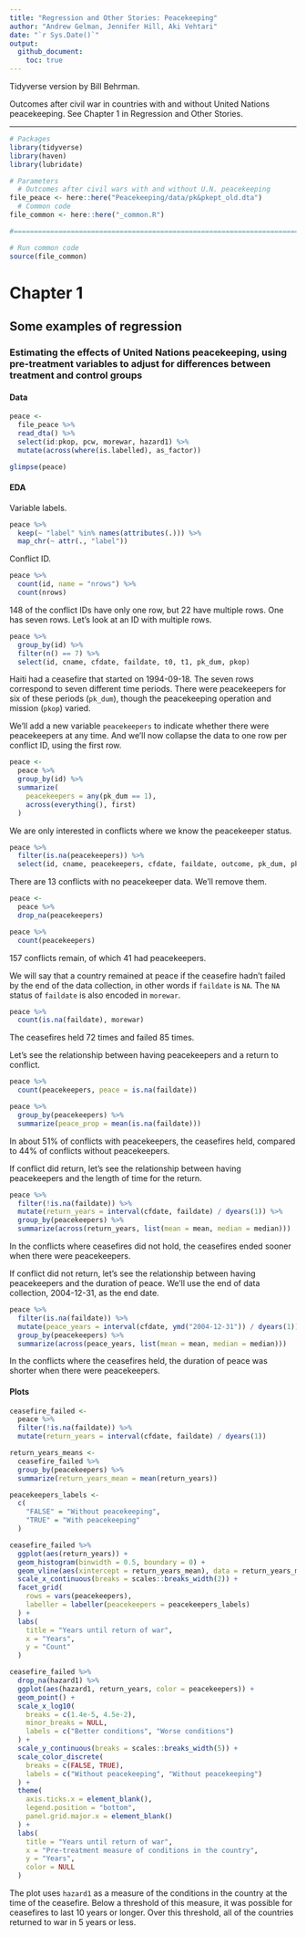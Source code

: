 ```yaml
---
title: "Regression and Other Stories: Peacekeeping"
author: "Andrew Gelman, Jennifer Hill, Aki Vehtari"
date: "`r Sys.Date()`"
output:
  github_document:
    toc: true
---
```

Tidyverse version by Bill Behrman.

Outcomes after civil war in countries with and without United
Nations peacekeeping. See Chapter 1 in Regression and Other
Stories.

-------------

```r
# Packages
library(tidyverse)
library(haven)
library(lubridate)

# Parameters
  # Outcomes after civil wars with and without U.N. peacekeeping
file_peace <- here::here("Peacekeeping/data/pk&pkept_old.dta")
  # Common code
file_common <- here::here("_common.R")

#===============================================================================

# Run common code
source(file_common)
```

# Chapter 1

## Some examples of regression

### Estimating the effects of United Nations peacekeeping, using pre-treatment variables to adjust for differences between treatment and control groups

#### Data

```r
peace <- 
  file_peace %>% 
  read_dta() %>% 
  select(id:pkop, pcw, morewar, hazard1) %>% 
  mutate(across(where(is.labelled), as_factor))

glimpse(peace)
```

#### EDA

Variable labels.

```r
peace %>% 
  keep(~ "label" %in% names(attributes(.))) %>% 
  map_chr(~ attr(., "label"))
```

Conflict ID.

```r
peace %>% 
  count(id, name = "nrows") %>% 
  count(nrows)
```

148 of the conflict IDs have only one row, but 22 have multiple rows. One has seven rows. Let's look at an ID with multiple rows.

```r
peace %>% 
  group_by(id) %>% 
  filter(n() == 7) %>% 
  select(id, cname, cfdate, faildate, t0, t1, pk_dum, pkop)
```

Haiti had a ceasefire that started on 1994-09-18. The seven rows correspond to seven different time periods. There were peacekeepers for six of these periods (`pk_dum`), though the peacekeeping operation and mission (`pkop`) varied.

We'll add a new variable `peacekeepers` to indicate whether there were peacekeepers at any time. And we'll now collapse the data to one row per conflict ID, using the first row. 

```r
peace <- 
  peace %>% 
  group_by(id) %>% 
  summarize(
    peacekeepers = any(pk_dum == 1),
    across(everything(), first)
  )
```

We are only interested in conflicts where we know the peacekeeper status.

```r
peace %>% 
  filter(is.na(peacekeepers)) %>% 
  select(id, cname, peacekeepers, cfdate, faildate, outcome, pk_dum, pkop)
```

There are 13 conflicts with no peacekeeper data. We'll remove them.

```r
peace <- 
  peace %>% 
  drop_na(peacekeepers)

peace %>% 
  count(peacekeepers)
```

157 conflicts remain, of which 41 had peacekeepers.

We will say that a country remained at peace if the ceasefire hadn't failed by the end of the data collection, in other words if `faildate` is `NA`. The `NA` status of `faildate` is also encoded in `morewar`.

```r
peace %>% 
  count(is.na(faildate), morewar)
```

The ceasefires held 72 times and failed 85 times.

Let's see the relationship between having peacekeepers and a return to conflict.

```r
peace %>% 
  count(peacekeepers, peace = is.na(faildate))

peace %>% 
  group_by(peacekeepers) %>% 
  summarize(peace_prop = mean(is.na(faildate)))
```

In about 51% of conflicts with peacekeepers, the ceasefires held, compared to 44% of conflicts without peacekeepers.

If conflict did return, let's see the relationship between having peacekeepers and the length of time for the return.

```r
peace %>% 
  filter(!is.na(faildate)) %>% 
  mutate(return_years = interval(cfdate, faildate) / dyears(1)) %>% 
  group_by(peacekeepers) %>% 
  summarize(across(return_years, list(mean = mean, median = median)))
```

In the conflicts where ceasefires did not hold, the ceasefires ended sooner when there were peacekeepers.

If conflict did not return, let's see the relationship between having peacekeepers and the duration of peace. We'll use the end of data collection, 2004-12-31, as the end date.

```r
peace %>% 
  filter(is.na(faildate)) %>% 
  mutate(peace_years = interval(cfdate, ymd("2004-12-31")) / dyears(1)) %>% 
  group_by(peacekeepers) %>% 
  summarize(across(peace_years, list(mean = mean, median = median)))
```

In the conflicts where the ceasefires held, the duration of peace was shorter when there were peacekeepers.

#### Plots

```r
ceasefire_failed <- 
  peace %>% 
  filter(!is.na(faildate)) %>% 
  mutate(return_years = interval(cfdate, faildate) / dyears(1))

return_years_means <- 
  ceasefire_failed %>% 
  group_by(peacekeepers) %>% 
  summarize(return_years_mean = mean(return_years))

peacekeepers_labels <- 
  c(
    "FALSE" = "Without peacekeeping",
    "TRUE" = "With peacekeeping"
  )

ceasefire_failed %>% 
  ggplot(aes(return_years)) +
  geom_histogram(binwidth = 0.5, boundary = 0) +
  geom_vline(aes(xintercept = return_years_mean), data = return_years_means) +
  scale_x_continuous(breaks = scales::breaks_width(2)) +
  facet_grid(
    rows = vars(peacekeepers),
    labeller = labeller(peacekeepers = peacekeepers_labels)
  ) +
  labs(
    title = "Years until return of war",
    x = "Years",
    y = "Count"
  )
```

```r

ceasefire_failed %>% 
  drop_na(hazard1) %>% 
  ggplot(aes(hazard1, return_years, color = peacekeepers)) +
  geom_point() +
  scale_x_log10(
    breaks = c(1.4e-5, 4.5e-2),
    minor_breaks = NULL,
    labels = c("Better conditions", "Worse conditions")
  ) +
  scale_y_continuous(breaks = scales::breaks_width(5)) +
  scale_color_discrete(
    breaks = c(FALSE, TRUE),
    labels = c("Without peacekeeping", "Without peacekeeping")
  ) +
  theme(
    axis.ticks.x = element_blank(),
    legend.position = "bottom",
    panel.grid.major.x = element_blank()
  ) +
  labs(
    title = "Years until return of war",
    x = "Pre-treatment measure of conditions in the country",
    y = "Years",
    color = NULL
  )
```

The plot uses `hazard1` as a measure of the conditions in the country at the time of the ceasefire. Below a threshold of this measure, it was possible for ceasefires to last 10 years or longer. Over this threshold, all of the countries returned to war in 5 years or less.

